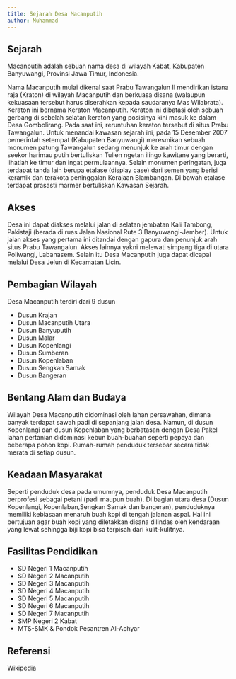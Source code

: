 ```yaml
---
title: Sejarah Desa Macanputih
author: Muhammad 
---
```



## Sejarah 

Macanputih adalah sebuah nama desa di wilayah Kabat, Kabupaten Banyuwangi, Provinsi Jawa Timur, Indonesia.

Nama Macanputih mulai dikenal saat Prabu Tawangalun II mendirikan istana raja (Kraton) di wilayah Macanputih dan berkuasa disana (walaupun kekuasaan tersebut harus diserahkan kepada saudaranya Mas Wilabrata). Keraton ini bernama Keraton Macanputih. Keraton ini dibatasi oleh sebuah gerbang di sebelah selatan keraton yang posisinya kini masuk ke dalam Desa Gombolirang. Pada saat ini, reruntuhan keraton tersebut di situs Prabu Tawangalun. Untuk menandai kawasan sejarah ini, pada 15 Desember 2007 pemerintah setempat (Kabupaten Banyuwangi) meresmikan sebuah monumen patung Tawangalun sedang menunjuk ke arah timur dengan seekor harimau putih bertuliskan Tulien ngetan ilingo kawitane yang berarti, lihatlah ke timur dan ingat permulaannya. Selain monumen peringatan, juga terdapat tanda lain berupa etalase (display case) dari semen yang berisi keramik dan terakota peninggalan Kerajaan Blambangan. Di bawah etalase terdapat prasasti marmer bertuliskan Kawasan Sejarah.



## Akses

Desa ini dapat diakses melalui jalan di selatan jembatan Kali Tambong, Pakistaji (berada di ruas Jalan Nasional Rute 3 Banyuwangi-Jember). Untuk jalan akses yang pertama ini ditandai dengan gapura dan penunjuk arah situs Prabu Tawangalun. Akses lainnya yakni melewati simpang tiga di utara Poliwangi, Labanasem. Selain itu Desa Macanputih juga dapat dicapai melalui Desa Jelun di Kecamatan Licin.

## Pembagian Wilayah

Desa Macanputih terdiri dari 9 dusun

+ Dusun Krajan
+ Dusun Macanputih Utara
+ Dusun Banyuputih
+ Dusun Malar
+ Dusun Kopenlangi
+ Dusun Sumberan
+ Dusun Kopenlaban
+ Dusun Sengkan Samak
+ Dusun Bangeran

## Bentang Alam dan Budaya

Wilayah Desa Macanputih didominasi oleh lahan persawahan, dimana banyak terdapat sawah padi di sepanjang jalan desa. Namun, di dusun Kopenlangi dan dusun Kopenlaban yang berbatasan dengan Desa Pakel lahan pertanian didominasi kebun buah-buahan seperti pepaya dan beberapa pohon kopi. Rumah-rumah penduduk tersebar secara tidak merata di setiap dusun.

## Keadaan Masyarakat

Seperti penduduk desa pada umumnya, penduduk Desa Macanputih berprofesi sebagai petani (padi maupun buah). Di bagian utara desa (Dusun Kopenlangi, Kopenlaban,Sengkan Samak dan bangeran), penduduknya memiliki kebiasaan menaruh buah kopi di tengah jalanan aspal. Hal ini bertujuan agar buah kopi yang diletakkan disana dilindas oleh kendaraan yang lewat sehingga biji kopi bisa terpisah dari kulit-kulitnya.

## Fasilitas Pendidikan

+ SD Negeri 1 Macanputih
+ SD Negeri 2 Macanputih
+ SD Negeri 3 Macanputih
+ SD Negeri 4 Macanputih
+ SD Negeri 5 Macanputih
+ SD Negeri 6 Macanputih
+ SD Negeri 7 Macanputih
+ SMP Negeri 2 Kabat
+ MTS-SMK & Pondok Pesantren Al-Achyar

## Referensi

Wikipedia